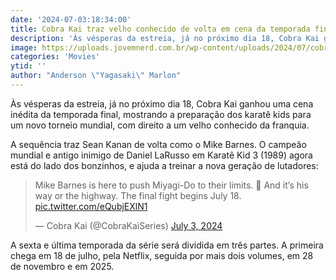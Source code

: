 ```yaml
---
date: '2024-07-03:18:34:00'
title: Cobra Kai traz velho conhecido de volta em cena da temporada final
description: 'Às vésperas da estreia, já no próximo dia 18, Cobra Kai ganhou uma cena inédita da temporada final, mostrando a preparação dos karatê kids para um novo torneio mundial, com direito a um velho conhecido da franquia.'
image: https://uploads.jovemnerd.com.br/wp-content/uploads/2024/07/cobra_kai_temporada_final_1__1v0it73lp.jpg
categories: 'Movies'
ytid: ''
author: "Anderson \"Yagasaki\" Marlon"
---
```


Às vésperas da estreia, já no próximo dia 18, Cobra Kai ganhou uma cena inédita da temporada final, mostrando a preparação dos karatê kids para um novo torneio mundial, com direito a um velho conhecido da franquia.

A sequência traz Sean Kanan de volta como o Mike Barnes. O campeão mundial e antigo inimigo de Daniel LaRusso em Karatê Kid 3 (1989) agora está do lado dos bonzinhos, e ajuda a treinar a nova geração de lutadores:

<blockquote class="twitter-tweet"><p lang="en" dir="ltr">Mike Barnes is here to push Miyagi-Do to their limits. 👊 And it’s his way or the highway. The final fight begins July 18. <a href="https://t.co/eQubjEXlN1">pic.twitter.com/eQubjEXlN1</a></p>&mdash; Cobra Kai (@CobraKaiSeries) <a href="https://twitter.com/CobraKaiSeries/status/1808546246895849614?ref_src=twsrc%5Etfw">July 3, 2024</a></blockquote> <script async src="https://platform.twitter.com/widgets.js" charset="utf-8"></script>

A sexta e última temporada da série será dividida em três partes. A primeira chega em 18 de julho, pela Netflix, seguida por mais dois volumes, em 28 de novembro e em 2025.

